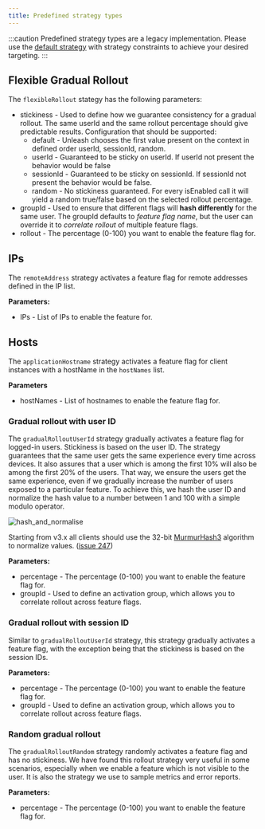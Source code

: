 ```yaml
---
title: Predefined strategy types
---
```


:::caution
Predefined strategy types are a legacy implementation. Please use the [default strategy](/reference/activation-strategies) with strategy constraints to achieve your desired targeting.
:::

## Flexible Gradual Rollout

The `flexibleRollout` stategy has the following parameters:
- stickiness - Used to define how we guarantee consistency for a gradual rollout. The same userId and the same rollout percentage should give predictable results. Configuration that should be supported:
  - default - Unleash chooses the first value present on the context in defined order userId, sessionId, random.
  - userId - Guaranteed to be sticky on userId. If userId not present the behavior would be false
  - sessionId - Guaranteed to be sticky on sessionId. If sessionId not present the behavior would be false.
  - random - No stickiness guaranteed. For every isEnabled call it will yield a random true/false based on the selected rollout percentage.
- groupId - Used to ensure that different flags will **hash differently** for the same user. The groupId defaults to _feature flag name_, but the user can override it to _correlate rollout_ of multiple feature flags.
- rollout - The percentage (0-100) you want to enable the feature flag for.

## IPs

The `remoteAddress` strategy activates a feature flag for remote addresses defined in the IP list.

**Parameters:**
- IPs - List of IPs to enable the feature for.


## Hosts

The `applicationHostname` strategy activates a feature flag for client instances with a hostName in the `hostNames` list.

**Parameters**

- hostNames - List of hostnames to enable the feature flag for.


### Gradual rollout with user ID

The `gradualRolloutUserId` strategy gradually activates a feature flag for logged-in users. Stickiness is based on the user ID. The strategy guarantees that the same user gets the same experience every time across devices. It also assures that a user which is among the first 10% will also be among the first 20% of the users. That way, we ensure the users get the same experience, even if we gradually increase the number of users exposed to a particular feature. To achieve this, we hash the user ID and normalize the hash value to a number between 1 and 100 with a simple modulo operator.

![hash_and_normalise](/img/hash_and_normalise.png)

Starting from v3.x all clients should use the 32-bit [MurmurHash3](https://en.wikipedia.org/wiki/MurmurHash) algorithm to normalize values. ([issue 247](https://github.com/Unleash/unleash/issues/247))

**Parameters:**
- percentage - The percentage (0-100) you want to enable the feature flag for.
- groupId - Used to define an activation group, which allows you to correlate rollout across feature flags.

### Gradual rollout with session ID

Similar to `gradualRolloutUserId` strategy, this strategy gradually activates a feature flag, with the exception being that the stickiness is based on the session IDs.

**Parameters:**
- percentage - The percentage (0-100) you want to enable the feature flag for.
- groupId - Used to define an activation group, which allows you to correlate rollout across feature flags.

### Random gradual rollout

The `gradualRolloutRandom` strategy randomly activates a feature flag and has no stickiness. We have found this rollout strategy very useful in some scenarios, especially when we enable a feature which is not visible to the user. It is also the strategy we use to sample metrics and error reports.

**Parameters:**
- percentage - The percentage (0-100) you want to enable the feature flag for.
